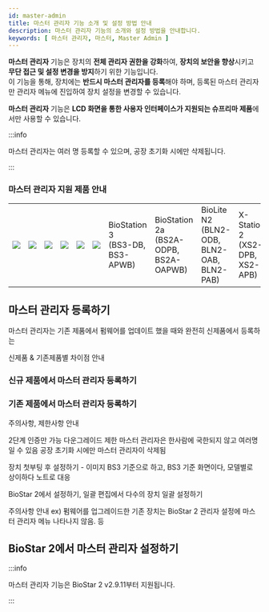 ```yaml
---
id: master-admin
title: 마스터 관리자 기능 소개 및 설정 방법 안내
description: 마스터 관리자 기능의 소개와 설정 방법을 안내합니다.
keywords: [ 마스터 관리자, 마스터, Master Admin ]
---
```


**마스터 관리자** 기능은 장치의 **전체 관리자 권한을 강화**하여, **장치의 보안을 향상**시키고 **무단 접근 및 설정 변경을 방지**하기 위한 기능입니다.<br/>이 기능을 통해, 장치에는 **반드시 마스터 관리자를 등록**해야 하며, 등록된 마스터 관리자만 관리자 메뉴에 진입하여 장치 설정을 변경할 수 있습니다.

**마스터 관리자** 기능은 **LCD 화면을 통한 사용자 인터페이스가 지원되는 슈프리마 제품**에서만 사용할 수 있습니다.

:::info

마스터 관리자는 여러 명 등록할 수 있으며, 공장 초기화 시에만 삭제됩니다.

:::

### 마스터 관리자 지원 제품 안내

<Table className='component'>
<Tbody>
<Row className='center white'>

<Td><Image src='/img/techdochub/BioStation 3-Front.png' className='none' alone /></Td>

<Td><Image src='/img/techdochub/BioStation 2a-front.png' className='none' alone /></Td>

<Td><Image src='/img/techdochub/BioLite N2-Front.png' className='none' alone /></Td>

<Td><Image src='/img/techdochub/X-Station 2-DPB-APB-Front.png' className='none' alone /></Td>

<Td><Image src='/img/techdochub/X-Station 2-ODPB-OAPB-Front.png' className='none' alone /></Td>

<Td><Image src='/img/techdochub/X-Station 2-QDPB-QAPB-Front.png' className='none' alone /></Td>

</Row>
<Row className='center'>

<Td>BioStation 3<br/>(BS3-DB, BS3-APWB)</Td>

<Td>BioStation 2a<br/>(BS2A-ODPB, BS2A-OAPWB)</Td>

<Td>BioLite N2<br/>(BLN2-ODB, BLN2-OAB, BLN2-PAB)</Td>

<Td>X-Station 2<br/>(XS2-DPB, XS2-APB)</Td>

<Td>X-Station 2<br/>(XS2-ODPB, XS2-OAPB)</Td>

<Td>X-Station 2<br/>(XS2-QDPB, XS2-QAPB)</Td>

</Row>
</Tbody>
</Table>

## 마스터 관리자 등록하기

마스터 관리자는 기존 제품에서 펌웨어를 업데이트 했을 때와 완전히 신제품에서 등록하는 

신제품 & 기존제품별 차이점 안내

### 신규 제품에서 마스터 관리자 등록하기

### 기존 제품에서 마스터 관리자 등록하기

주의사항, 제한사항 안내

2단계 인증만 가능
다운그레이드 제한
마스터 관리자은 한사람에 국한되지 않고 여러명일 수 있음
공장 초기화 시에만 마스터 관리자이 삭제됨

장치 첫부팅 후 설정하기 - 이미지 BS3 기준으로 하고, BS3 기준 화면이다, 모델별로 상이하다 노트로 대응

BioStar 2에서 설정하기, 일괄 편집에서 다수의 장치 일괄 설정하기

주의사항 안내
ex) 펌웨어를 업그레이드한 기존 장치는 BioStar 2 관리자 설정에 마스터 관리자 메뉴 나타나지 않음. 등

## BioStar 2에서 마스터 관리자 설정하기

:::info

마스터 관리자 기능은 BioStar 2 v2.9.11부터 지원됩니다.

:::